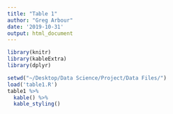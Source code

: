 ```yaml
---
title: "Table 1"
author: "Greg Arbour"
date: '2019-10-31'
output: html_document
---
```



```r
library(knitr)
library(kableExtra)
library(dplyr)

setwd("~/Desktop/Data Science/Project/Data Files/")
load('table1.R')
table1 %>% 
  kable() %>%
  kable_styling()
```

